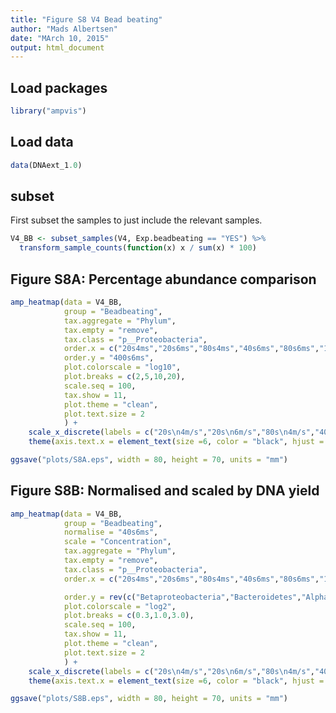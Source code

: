 ```yaml
---
title: "Figure S8 V4 Bead beating"
author: "Mads Albertsen"
date: "MArch 10, 2015"
output: html_document
---
```


## Load packages
```r
library("ampvis")
```

## Load data
```r
data(DNAext_1.0)
```

## subset
First subset the samples to just include the relevant samples.
```r
V4_BB <- subset_samples(V4, Exp.beadbeating == "YES") %>%
  transform_sample_counts(function(x) x / sum(x) * 100)
```

## Figure S8A: Percentage abundance comparison
```r
amp_heatmap(data = V4_BB,
            group = "Beadbeating",
            tax.aggregate = "Phylum",
            tax.empty = "remove",
            tax.class = "p__Proteobacteria",
            order.x = c("20s4ms","20s6ms","80s4ms","40s6ms","80s6ms","160s6ms","400s6ms"),
            order.y = "400s6ms",            
            plot.colorscale = "log10",
            plot.breaks = c(2,5,10,20), 
            scale.seq = 100,
            tax.show = 11,
            plot.theme = "clean",
            plot.text.size = 2
            ) +
    scale_x_discrete(labels = c("20s\n4m/s","20s\n6m/s","80s\n4m/s","40s\n6m/s","80s\n6m/s","160s\n6m/s","400s\n6m/s")) +
    theme(axis.text.x = element_text(size =6, color = "black", hjust = 0.4, angle = 0))
```

```r
ggsave("plots/S8A.eps", width = 80, height = 70, units = "mm")
```

## Figure S8B: Normalised and scaled by DNA yield

```r
amp_heatmap(data = V4_BB,
            group = "Beadbeating",
            normalise = "40s6ms",
            scale = "Concentration",
            tax.aggregate = "Phylum",
            tax.empty = "remove",
            tax.class = "p__Proteobacteria",
            order.x = c("20s4ms","20s6ms","80s4ms","40s6ms","80s6ms","160s6ms","400s6ms"),

            order.y = rev(c("Betaproteobacteria","Bacteroidetes","Alphaproteobacteria","Firmicutes","Actinobacteria", "Chloroflexi", "Gammaproteobacteria","Deltaproteobacteria","Nitrospirae", "Chlorobi","Acidobacteria")),    
            plot.colorscale = "log2",
            plot.breaks = c(0.3,1.0,3.0),
            scale.seq = 100,
            tax.show = 11,
            plot.theme = "clean",
            plot.text.size = 2
            ) +
    scale_x_discrete(labels = c("20s\n4m/s","20s\n6m/s","80s\n4m/s","40s\n6m/s","80s\n6m/s","160s\n6m/s","400s\n6m/s")) +
    theme(axis.text.x = element_text(size =6, color = "black", hjust = 0.4, angle = 0))
```

```r
ggsave("plots/S8B.eps", width = 80, height = 70, units = "mm")
```